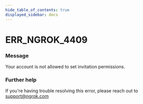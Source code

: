 ```yaml
---
hide_table_of_contents: true
displayed_sidebar: docs
---
```



# ERR_NGROK_4409

### Message

Your account is not allowed to set invitation permissions.

### Further help

If you're having trouble resolving this error, please reach out to [support@ngrok.com](mailto:support@ngrok.com?subject=Help%20with%20ERR_NGROK_4409)

<ErrorDetails error="err_ngrok_4409" />
